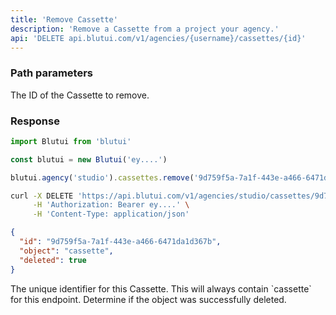 ```yaml
---
title: 'Remove Cassette'
description: 'Remove a Cassette from a project your agency.'
api: 'DELETE api.blutui.com/v1/agencies/{username}/cassettes/{id}'
---
```


### Path parameters

<Parameter name="id" type="string" required="true">
The ID of the Cassette to remove.
</Parameter>

### Response

```ts tab="Node.js"
import Blutui from 'blutui'

const blutui = new Blutui('ey....')

blutui.agency('studio').cassettes.remove('9d759f5a-7a1f-443e-a466-6471da1d367b')
```

```bash tab="cURL"
curl -X DELETE 'https://api.blutui.com/v1/agencies/studio/cassettes/9d759f5a-7a1f-443e-a466-6471da1d367b' \
     -H 'Authorization: Bearer ey....' \
     -H 'Content-Type: application/json'
```

```json title="JSON Response"
{
  "id": "9d759f5a-7a1f-443e-a466-6471da1d367b",
  "object": "cassette",
  "deleted": true
}
```

<Parameter name="id" type="string">
The unique identifier for this Cassette.
</Parameter>

<Parameter name="object" type="string">
This will always contain `cassette` for this endpoint.
</Parameter>

<Parameter name="deleted" type="boolean">
Determine if the object was successfully deleted.
</Parameter>
